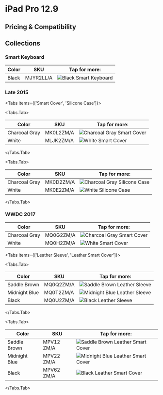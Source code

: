 
# iPad Pro 12.9

## Pricing & Compatibility

## Collections

### Smart Keyboard

| Color | SKU | Tap for more: |
| --- | --- | --- |
| Black | MJYR2<wbr/>LL/A | <Link href="/pre-liquid-ipad/ipad_pro129/MJYR2"><img src="https://cloudfront.everycase.org/everypreview/MJYR2.webp" alt="Black Smart Keyboard"/></Link> |

### Late 2015

<Tabs
  items={['Smart Cover', 'Silicone Case']}>

<Tabs.Tab>

| Color | SKU | Tap for more: |
| --- | --- | --- |
| Charcoal Gray | MK0L2<wbr/>ZM/A | <Link href="/pre-liquid-ipad/ipad_pro129/MK0L2"><img src="https://cloudfront.everycase.org/everypreview/MK0L2.webp" alt="Charcoal Gray Smart Cover"/></Link> |
| White | MLJK2<wbr/>ZM/A | <Link href="/pre-liquid-ipad/ipad_pro129/MLJK2"><img src="https://cloudfront.everycase.org/everypreview/MLJK2.webp" alt="White Smart Cover"/></Link> |

</Tabs.Tab>

<Tabs.Tab>

| Color | SKU | Tap for more: |
| --- | --- | --- |
| Charcoal Gray | MK0D2<wbr/>ZM/A | <Link href="/pre-liquid-ipad/ipad_pro129/MK0D2"><img src="https://cloudfront.everycase.org/everypreview/MK0D2.webp" alt="Charcoal Gray Silicone Case"/></Link> |
| White | MK0E2<wbr/>ZM/A | <Link href="/pre-liquid-ipad/ipad_pro129/MK0E2"><img src="https://cloudfront.everycase.org/everypreview/MK0E2.webp" alt="White Silicone Case"/></Link> |

</Tabs.Tab>
</Tabs>

### WWDC 2017

| Color | SKU | Tap for more: |
| --- | --- | --- |
| Charcoal Gray | MQ0G2<wbr/>ZM/A | <Link href="/pre-liquid-ipad/ipad_pro129/MQ0G2"><img src="https://cloudfront.everycase.org/everypreview/MQ0G2.webp" alt="Charcoal Gray Smart Cover"/></Link> |
| White | MQ0H2<wbr/>ZM/A | <Link href="/pre-liquid-ipad/ipad_pro129/MQ0H2"><img src="https://cloudfront.everycase.org/everypreview/MQ0H2.webp" alt="White Smart Cover"/></Link> |

<Tabs
  items={['Leather Sleeve', 'Leather Smart Cover']}>

<Tabs.Tab>

| Color | SKU | Tap for more: |
| --- | --- | --- |
| Saddle Brown | MQ0Q2<wbr/>ZM/A | <Link href="/pre-liquid-ipad/ipad_pro129/MQ0Q2"><img src="https://cloudfront.everycase.org/everypreview/MQ0Q2.webp" alt="Saddle Brown Leather Sleeve"/></Link> |
| Midnight Blue | MQ0T2<wbr/>ZM/A | <Link href="/pre-liquid-ipad/ipad_pro129/MQ0T2"><img src="https://cloudfront.everycase.org/everypreview/MQ0T2.webp" alt="Midnight Blue Leather Sleeve"/></Link> |
| Black | MQ0U2<wbr/>ZM/A | <Link href="/pre-liquid-ipad/ipad_pro129/MQ0U2"><img src="https://cloudfront.everycase.org/everypreview/MQ0U2.webp" alt="Black Leather Sleeve"/></Link> |

</Tabs.Tab>

<Tabs.Tab>

| Color | SKU | Tap for more: |
| --- | --- | --- |
| Saddle Brown | MPV12<wbr/>ZM/A | <Link href="/pre-liquid-ipad/ipad_pro129/MPV12"><img src="https://cloudfront.everycase.org/everypreview/MPV12.webp" alt="Saddle Brown Leather Smart Cover"/></Link> |
| Midnight Blue | MPV22<wbr/>ZM/A | <Link href="/pre-liquid-ipad/ipad_pro129/MPV22"><img src="https://cloudfront.everycase.org/everypreview/MPV22.webp" alt="Midnight Blue Leather Smart Cover"/></Link> |
| Black | MPV62<wbr/>ZM/A | <Link href="/pre-liquid-ipad/ipad_pro129/MPV62"><img src="https://cloudfront.everycase.org/everypreview/MPV62.webp" alt="Black Leather Smart Cover"/></Link> |

</Tabs.Tab>
</Tabs>
